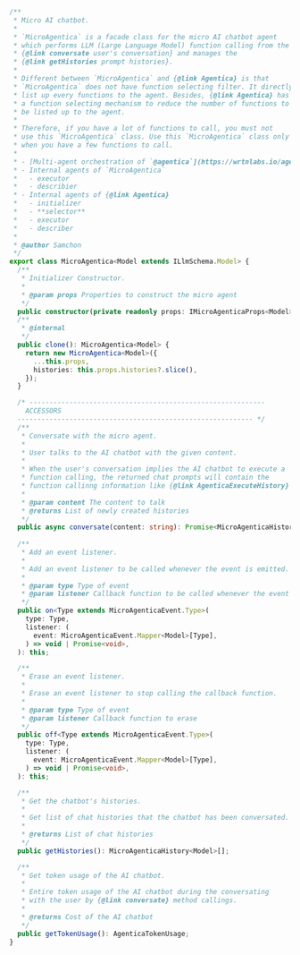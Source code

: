 ```typescript filename="@agentica/core/MicroAgentica" showLineNumbers
/**
 * Micro AI chatbot.
 *
 * `MicroAgentica` is a facade class for the micro AI chatbot agent
 * which performs LLM (Large Language Model) function calling from the
 * {@link conversate user's conversation} and manages the
 * {@link getHistories prompt histories}.
 *
 * Different between `MicroAgentica` and {@link Agentica} is that
 * `MicroAgentica` does not have function selecting filter. It directly
 * list up every functions to the agent. Besides, {@link Agentica} has
 * a function selecting mechanism to reduce the number of functions to
 * be listed up to the agent.
 *
 * Therefore, if you have a lot of functions to call, you must not
 * use this `MicroAgentica` class. Use this `MicroAgentica` class only
 * when you have a few functions to call.
 *
 * - [Multi-agent orchestration of `@agentica`](https://wrtnlabs.io/agentica/docs/concepts/function-calling/#orchestration-strategy)
 * - Internal agents of `MicroAgentica`
 *   - executor
 *   - describier
 * - Internal agents of {@link Agentica}
 *   - initializer
 *   - **selector**
 *   - executor
 *   - describer
 *
 * @author Samchon
 */
export class MicroAgentica<Model extends ILlmSchema.Model> {
  /**
   * Initializer Constructor.
   *
   * @param props Properties to construct the micro agent
   */
  public constructor(private readonly props: IMicroAgenticaProps<Model>);
  /**
   * @internal
   */
  public clone(): MicroAgentica<Model> {
    return new MicroAgentica<Model>({
      ...this.props,
      histories: this.props.histories?.slice(),
    });
  }

  /* -----------------------------------------------------------
    ACCESSORS
  ----------------------------------------------------------- */
  /**
   * Conversate with the micro agent.
   *
   * User talks to the AI chatbot with the given content.
   *
   * When the user's conversation implies the AI chatbot to execute a
   * function calling, the returned chat prompts will contain the
   * function callinng information like {@link AgenticaExecuteHistory}
   *
   * @param content The content to talk
   * @returns List of newly created histories
   */
  public async conversate(content: string): Promise<MicroAgenticaHistory<Model>[]>;
  
  /**
   * Add an event listener.
   *
   * Add an event listener to be called whenever the event is emitted.
   *
   * @param type Type of event
   * @param listener Callback function to be called whenever the event is emitted
   */
  public on<Type extends MicroAgenticaEvent.Type>(
    type: Type,
    listener: (
      event: MicroAgenticaEvent.Mapper<Model>[Type],
    ) => void | Promise<void>,
  ): this;

  /**
   * Erase an event listener.
   *
   * Erase an event listener to stop calling the callback function.
   *
   * @param type Type of event
   * @param listener Callback function to erase
   */
  public off<Type extends MicroAgenticaEvent.Type>(
    type: Type,
    listener: (
      event: MicroAgenticaEvent.Mapper<Model>[Type],
    ) => void | Promise<void>,
  ): this;

  /**
   * Get the chatbot's histories.
   *
   * Get list of chat histories that the chatbot has been conversated.
   *
   * @returns List of chat histories
   */
  public getHistories(): MicroAgenticaHistory<Model>[];

  /**
   * Get token usage of the AI chatbot.
   *
   * Entire token usage of the AI chatbot during the conversating
   * with the user by {@link conversate} method callings.
   *
   * @returns Cost of the AI chatbot
   */
  public getTokenUsage(): AgenticaTokenUsage;
}
```
